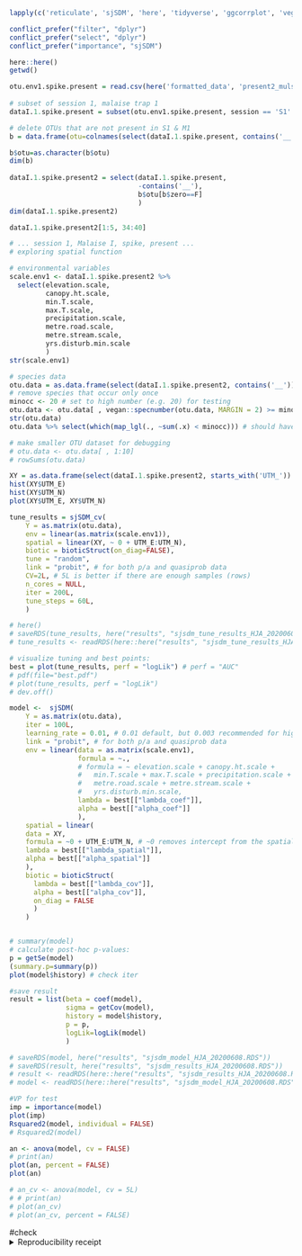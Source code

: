 

```r
lapply(c('reticulate', 'sjSDM', 'here', 'tidyverse', 'ggcorrplot', 'vegan', 'conflicted'), library,  character.only=T)

conflict_prefer("filter", "dplyr")
conflict_prefer("select", "dplyr")
conflict_prefer("importance", "sjSDM")

here::here()
getwd()
```

```r
otu.env1.spike.present = read.csv(here('formatted_data', 'present2_mulspec_sample_by_species_corr_table_F2308_minimap2_20200221_kelpie20200214.csv'), header=T, sep=',', stringsAsFactors = F, na.strings='NA')
	
# subset of session 1, malaise trap 1
dataI.1.spike.present = subset(otu.env1.spike.present, session == 'S1' & trap == 'M1' )

# delete OTUs that are not present in S1 & M1
b = data.frame(otu=colnames(select(dataI.1.spike.present, contains('__'))),  zero=apply(select(dataI.1.spike.present, contains('__')), 2, sum)==0)

b$otu=as.character(b$otu)
dim(b)
	
dataI.1.spike.present2 = select(dataI.1.spike.present, 
                                -contains('__'), 
                                b$otu[b$zero==F]
                                )
dim(dataI.1.spike.present2)

dataI.1.spike.present2[1:5, 34:40]
```


```r
# ... session 1, Malaise I, spike, present ...
# exploring spatial function

# environmental variables
scale.env1 <- dataI.1.spike.present2 %>%
  select(elevation.scale, 
         canopy.ht.scale, 
         min.T.scale, 
         max.T.scale,
         precipitation.scale, 
         metre.road.scale, 
         metre.stream.scale,
         yrs.disturb.min.scale
         )
str(scale.env1)

# species data
otu.data = as.data.frame(select(dataI.1.spike.present2, contains('__')))
# remove species that occur only once
minocc <- 20 # set to high number (e.g. 20) for testing
otu.data <- otu.data[ , vegan::specnumber(otu.data, MARGIN = 2) >= minocc] # with ">1" the model finds no biotic covariances (ternary plot )
str(otu.data)
otu.data %>% select(which(map_lgl(., ~sum(.x) < minocc))) # should have 0 columns

# make smaller OTU dataset for debugging
# otu.data <- otu.data[ , 1:10]
# rowSums(otu.data)

XY = as.data.frame(select(dataI.1.spike.present2, starts_with('UTM_')) %>% scale)
hist(XY$UTM_E)
hist(XY$UTM_N)
plot(XY$UTM_E, XY$UTM_N)

tune_results = sjSDM_cv(
	Y = as.matrix(otu.data),
	env = linear(as.matrix(scale.env1)),
	spatial = linear(XY, ~ 0 + UTM_E:UTM_N),
	biotic = bioticStruct(on_diag=FALSE), 
	tune = "random",
	link = "probit", # for both p/a and quasiprob data
	CV=2L, # 5L is better if there are enough samples (rows)
	n_cores = NULL,
	iter = 200L,
	tune_steps = 60L, 
	)

# here()
# saveRDS(tune_results, here("results", "sjsdm_tune_results_HJA_20200608.RDS"))
# tune_results <- readRDS(here::here("results", "sjsdm_tune_results_HJA_20200608.RDS"))

# visualize tuning and best points:
best = plot(tune_results, perf = "logLik") # perf = "AUC"
# pdf(file="best.pdf")
# plot(tune_results, perf = "logLik")
# dev.off()

model <-  sjSDM(
	Y = as.matrix(otu.data),
	iter = 100L, 
	learning_rate = 0.01, # 0.01 default, but 0.003 recommended for high species number
	link = "probit", # for both p/a and quasiprob data
	env = linear(data = as.matrix(scale.env1), 
	             formula = ~.,
	             # formula = ~ elevation.scale + canopy.ht.scale + 
	             #   min.T.scale + max.T.scale + precipitation.scale + 
	             #   metre.road.scale + metre.stream.scale + 
	             #   yrs.disturb.min.scale,
	             lambda = best[["lambda_coef"]], 
	             alpha = best[["alpha_coef"]]
	             ), 
	spatial = linear(
    data = XY,
    formula = ~0 + UTM_E:UTM_N, # ~0 removes intercept from the spatial model
    lambda = best[["lambda_spatial"]],
    alpha = best[["alpha_spatial"]]
    ),
	biotic = bioticStruct(
	  lambda = best[["lambda_cov"]], 
	  alpha = best[["alpha_cov"]], 
	  on_diag = FALSE
	  )
	)


# summary(model)
# calculate post-hoc p-values:
p = getSe(model)
(summary.p=summary(p))
plot(model$history) # check iter

#save result
result = list(beta = coef(model), 
              sigma = getCov(model), 
              history = model$history, 
              p = p, 
              logLik=logLik(model)
              )

# saveRDS(model, here("results", "sjsdm_model_HJA_20200608.RDS"))
# saveRDS(result, here("results", "sjsdm_results_HJA_20200608.RDS"))
# result <- readRDS(here::here("results", "sjsdm_results_HJA_20200608.RDS"))
# model <- readRDS(here::here("results", "sjsdm_model_HJA_20200608.RDS"))

#VP for test
imp = importance(model)
plot(imp)
Rsquared2(model, individual = FALSE)
# Rsquared2(model)

an <- anova(model, cv = FALSE)
# print(an)
plot(an, percent = FALSE)
plot(an)

# an_cv <- anova(model, cv = 5L)
# # print(an)
# plot(an_cv)
# plot(an_cv, percent = FALSE)
```



#check
<details><summary>Reproducibility receipt</summary>
```r
# datetime
Sys.time()

# repository
git2r::repository()

# session info
sessionInfo()
```

